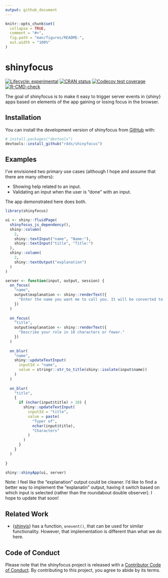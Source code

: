 ```yaml
---
output: github_document
---
```


<!-- README.md is generated from README.Rmd. Please edit that file -->

```r
knitr::opts_chunk$set(
  collapse = TRUE,
  comment = "#>",
  fig.path = "man/figures/README-",
  out.width = "100%"
)
```

# shinyfocus

<!-- badges: start -->
[![Lifecycle: experimental](https://img.shields.io/badge/lifecycle-experimental-orange.svg)](https://lifecycle.r-lib.org/articles/stages.html#experimental)
[![CRAN status](https://www.r-pkg.org/badges/version/shinyfocus)](https://CRAN.R-project.org/package=shinyfocus)
[![Codecov test coverage](https://codecov.io/gh/r4ds/shinyfocus/branch/main/graph/badge.svg)](https://app.codecov.io/gh/r4ds/shinyfocus?branch=main)
[![R-CMD-check](https://github.com/r4ds/shinyfocus/actions/workflows/R-CMD-check.yaml/badge.svg)](https://github.com/r4ds/shinyfocus/actions/workflows/R-CMD-check.yaml)
<!-- badges: end -->

The goal of shinyfocus is to make it easy to trigger server events in {shiny} apps based on elements of the app gaining or losing focus in the browser.

## Installation

You can install the development version of shinyfocus from [GitHub](https://github.com/) with:

``` r
# install.packages("devtools")
devtools::install_github("r4ds/shinyfocus")
```

## Examples

I've envisioned two primary use cases (although I hope and assume that there are many others):

- Showing help related to an input.
- Validating an input when the user is "done" with an input.

The app demonstrated here does both.

``` r
library(shinyfocus)

ui <- shiny::fluidPage(
  shinyfocus_js_dependency(),
  shiny::column(
    2,
    shiny::textInput("name", "Name:"),
    shiny::textInput("title", "Title:")
  ),
  shiny::column(
    2,
    shiny::textOutput("explanation")
  )
)

server <- function(input, output, session) {
  on_focus(
    "name",
    output$explanation <- shiny::renderText({
      "Enter the name you want me to call you. It will be converted to Title Case."
    })
  )
  
  on_focus(
    "title",
    output$explanation <- shiny::renderText({
      "Describe your role in 10 characters or fewer."
    })
  )
  
  on_blur(
    "name",
    shiny::updateTextInput(
      inputId = "name",
      value = stringr::str_to_title(shiny::isolate(input$name))
    )
  )
  
  on_blur(
    "title",
    {
      if (nchar(input$title) > 10) {
        shiny::updateTextInput(
          inputId = "title",
          value = paste(
            "Typer of",
            nchar(input$title),
            "Characters"
          )
        )
      }
    }
  )
  
}

shiny::shinyApp(ui, server)
```

Note: I feel like the "explanation" output could be cleaner.
I'd like to find a better way to implement the "explanatin" output, having it switch based on which input is selected (rather than the roundabout double observer).
I hope to update that soon!

## Related Work

-   {[shinyjs](https://deanattali.com/shinyjs/)} has a function, `onevent()`, that can be used for similar functionality.
However, that implementation is different than what we do here.

## Code of Conduct

Please note that the shinyfocus project is released with a [Contributor Code of Conduct](https://contributor-covenant.org/version/2/1/CODE_OF_CONDUCT.html). By contributing to this project, you agree to abide by its terms.
